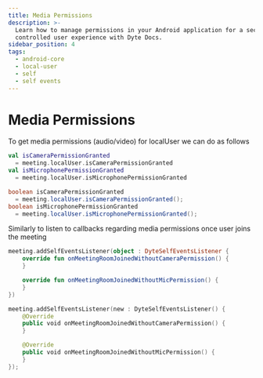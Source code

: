 ```yaml
---
title: Media Permissions
description: >-
  Learn how to manage permissions in your Android application for a secure and
  controlled user experience with Dyte Docs.
sidebar_position: 4
tags:
  - android-core
  - local-user
  - self
  - self events
---
```


# Media Permissions

To get media permissions (audio/video) for localUser we can do as follows

<Tabs groupId="android-core-local-user">
  <TabItem value="kotlin" label="Kotlin" default>

```kotlin
val isCameraPermissionGranted
  = meeting.localUser.isCameraPermissionGranted
val isMicrophonePermissionGranted
  = meeting.localUser.isMicrophonePermissionGranted
```

  </TabItem>

  <TabItem value="java" label="Java" default>

```java
boolean isCameraPermissionGranted
  = meeting.localUser.isCameraPermissionGranted();
boolean isMicrophonePermissionGranted
  = meeting.localUser.isMicrophonePermissionGranted();
```

  </TabItem>
</Tabs>

Similarly to listen to callbacks regarding media permissions once user joins
the meeting

<Tabs groupId="android-core-local-user">
  <TabItem value="kotlin" label="Kotlin" default>

```kotlin
meeting.addSelfEventsListener(object : DyteSelfEventsListener {
    override fun onMeetingRoomJoinedWithoutCameraPermission() {
    }

    override fun onMeetingRoomJoinedWithoutMicPermission() {
    }
})
```

  </TabItem>

  <TabItem value="java" label="Java" default>

```kotlin
meeting.addSelfEventsListener(new : DyteSelfEventsListener() {
    @Override
    public void onMeetingRoomJoinedWithoutCameraPermission() {
    }

    @Override
    public void onMeetingRoomJoinedWithoutMicPermission() {
    }
});
```

  </TabItem>
</Tabs>

<head>
  <title>Android Core Media Permissions</title>
  <meta name="description" content="Learn how to manage permissions in your Android application for a secure and controlled user experience with Dyte Docs."/>
</head>

